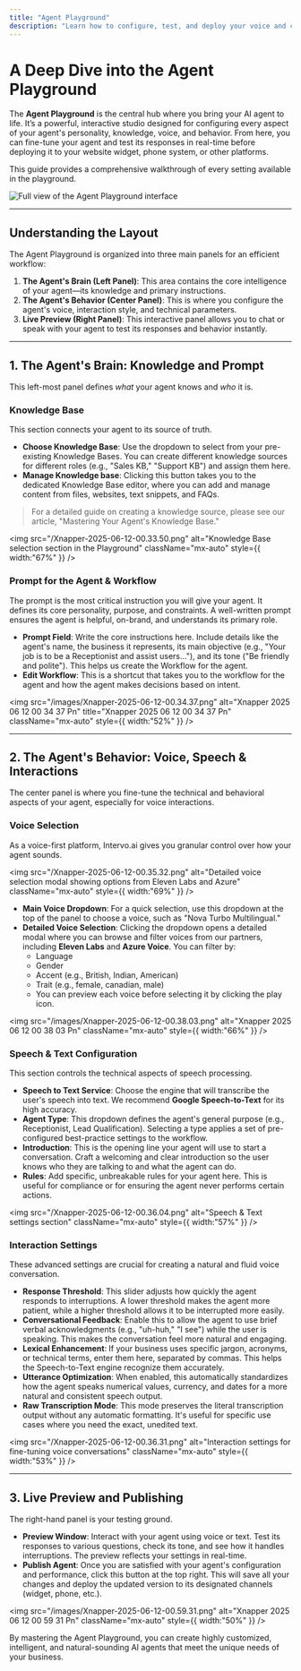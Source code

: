 ```yaml
---
title: "Agent Playground"
description: "Learn how to configure, test, and deploy your voice and chat agents using the powerful settings in the Intervo.ai Agent Playground."
---
```


# A Deep Dive into the Agent Playground

The **Agent Playground** is the central hub where you bring your AI agent to life. It’s a powerful, interactive studio designed for configuring every aspect of your agent's personality, knowledge, voice, and behavior. From here, you can fine-tune your agent and test its responses in real-time before deploying it to your website widget, phone system, or other platforms.

This guide provides a comprehensive walkthrough of every setting available in the playground.

![Full view of the Agent Playground interface](/Xnapper-2025-06-12-00.40.46.png)

---

## Understanding the Layout

The Agent Playground is organized into three main panels for an efficient workflow:

1. **The Agent's Brain (Left Panel)**: This area contains the core intelligence of your agent—its knowledge and primary instructions.
2. **The Agent's Behavior (Center Panel)**: This is where you configure the agent's voice, interaction style, and technical parameters. 
3. **Live Preview (Right Panel)**: This interactive panel allows you to chat or speak with your agent to test its responses and behavior instantly.

---

## 1. The Agent's Brain: Knowledge and Prompt

This left-most panel defines _what_ your agent knows and _who_ it is.

### Knowledge Base

This section connects your agent to its source of truth.

- **Choose Knowledge Base**: Use the dropdown to select from your pre-existing Knowledge Bases. You can create different knowledge sources for different roles (e.g., "Sales KB," "Support KB") and assign them here.
- **Manage Knowledge base**: Clicking this button takes you to the dedicated Knowledge Base editor, where you can add and manage content from files, websites, text snippets, and FAQs.

> For a detailed guide on creating a knowledge source, please see our article, "Mastering Your Agent's Knowledge Base."

<img
  src="/Xnapper-2025-06-12-00.33.50.png"
  alt="Knowledge Base selection section in the Playground"
  className="mx-auto"
  style={{ width:"67%" }}
/>

### Prompt for the Agent & Workflow

The prompt is the most critical instruction you will give your agent. It defines its core personality, purpose, and constraints. A well-written prompt ensures the agent is helpful, on-brand, and understands its primary role.

- **Prompt Field**: Write the core instructions here. Include details like the agent's name, the business it represents, its main objective (e.g., "Your job is to be a Receptionist and assist users..."), and its tone ("Be friendly and polite"). This helps us create the Workflow for the agent.
- **Edit Workflow**: This is a shortcut that takes you to the workflow for the agent and how the agent makes decisions based on intent.

<img
  src="/images/Xnapper-2025-06-12-00.34.37.png"
  alt="Xnapper 2025 06 12 00 34 37 Pn"
  title="Xnapper 2025 06 12 00 34 37 Pn"
  className="mx-auto"
  style={{ width:"52%" }}
/>

---

## 2. The Agent's Behavior: Voice, Speech & Interactions

The center panel is where you fine-tune the technical and behavioral aspects of your agent, especially for voice interactions.

### Voice Selection

As a voice-first platform, Intervo.ai gives you granular control over how your agent sounds.

<img
  src="/Xnapper-2025-06-12-00.35.32.png"
  alt="Detailed voice selection modal showing options from Eleven Labs and Azure"
  className="mx-auto"
  style={{ width:"69%" }}
/>

- **Main Voice Dropdown**: For a quick selection, use this dropdown at the top of the panel to choose a voice, such as "Nova Turbo Multilingual."
- **Detailed Voice Selection**: Clicking the dropdown opens a detailed modal where you can browse and filter voices from our partners, including **Eleven Labs** and **Azure Voice**. You can filter by:
  - Language
  - Gender
  - Accent (e.g., British, Indian, American)
  - Trait (e.g., female, canadian, male)
  - You can preview each voice before selecting it by clicking the play icon.

<img
  src="/images/Xnapper-2025-06-12-00.38.03.png"
  alt="Xnapper 2025 06 12 00 38 03 Pn"
  className="mx-auto"
  style={{ width:"66%" }}
/>

### Speech & Text Configuration

This section controls the technical aspects of speech processing.

- **Speech to Text Service**: Choose the engine that will transcribe the user's speech into text. We recommend **Google Speech-to-Text** for its high accuracy.
- **Agent Type**: This dropdown defines the agent's general purpose (e.g., Receptionist, Lead Qualification). Selecting a type applies a set of pre-configured best-practice settings to the workflow.
- **Introduction**: This is the opening line your agent will use to start a conversation. Craft a welcoming and clear introduction so the user knows who they are talking to and what the agent can do.
- **Rules**: Add specific, unbreakable rules for your agent here. This is useful for compliance or for ensuring the agent never performs certain actions.

<img
  src="/Xnapper-2025-06-12-00.36.04.png"
  alt="Speech & Text settings section"
  className="mx-auto"
  style={{ width:"57%" }}
/>

### Interaction Settings

These advanced settings are crucial for creating a natural and fluid voice conversation.

- **Response Threshold**: This slider adjusts how quickly the agent responds to interruptions. A lower threshold makes the agent more patient, while a higher threshold allows it to be interrupted more easily.
- **Conversational Feedback**: Enable this to allow the agent to use brief verbal acknowledgments (e.g., "uh-huh," "I see") while the user is speaking. This makes the conversation feel more natural and engaging.
- **Lexical Enhancement**: If your business uses specific jargon, acronyms, or technical terms, enter them here, separated by commas. This helps the Speech-to-Text engine recognize them accurately.
- **Utterance Optimization**: When enabled, this automatically standardizes how the agent speaks numerical values, currency, and dates for a more natural and consistent speech output.
- **Raw Transcription Mode**: This mode preserves the literal transcription output without any automatic formatting. It's useful for specific use cases where you need the exact, unedited text.

<img
  src="/Xnapper-2025-06-12-00.36.31.png"
  alt="Interaction settings for fine-tuning voice conversations"
  className="mx-auto"
  style={{ width:"53%" }}
/>

---

## 3. Live Preview and Publishing

The right-hand panel is your testing ground.

- **Preview Window**: Interact with your agent using voice or text. Test its responses to various questions, check its tone, and see how it handles interruptions. The preview reflects your settings in real-time.
- **Publish Agent**: Once you are satisfied with your agent's configuration and performance, click this button at the top right. This will save all your changes and deploy the updated version to its designated channels (widget, phone, etc.).

<img
  src="/images/Xnapper-2025-06-12-00.59.31.png"
  alt="Xnapper 2025 06 12 00 59 31 Pn"
  className="mx-auto"
  style={{ width:"50%" }}
/>

By mastering the Agent Playground, you can create highly customized, intelligent, and natural-sounding AI agents that meet the unique needs of your business.